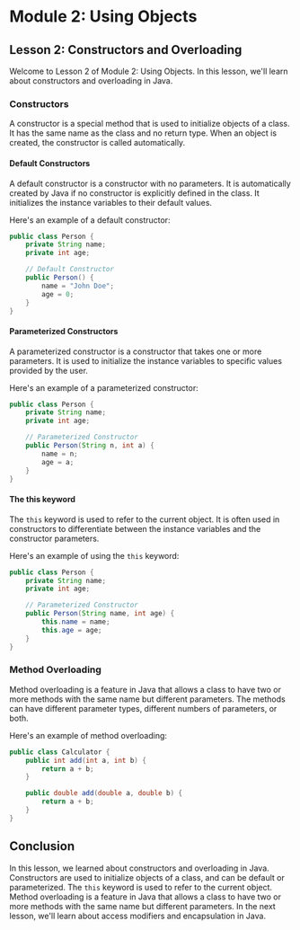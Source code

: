 # Module 2: Using Objects

## Lesson 2: Constructors and Overloading

Welcome to Lesson 2 of Module 2: Using Objects. In this lesson, we'll learn about constructors and overloading in Java.

### Constructors

A constructor is a special method that is used to initialize objects of a class. It has the same name as the class and no return type. When an object is created, the constructor is called automatically.

#### Default Constructors

A default constructor is a constructor with no parameters. It is automatically created by Java if no constructor is explicitly defined in the class. It initializes the instance variables to their default values.

Here's an example of a default constructor:

```java
public class Person {
    private String name;
    private int age;

    // Default Constructor
    public Person() {
        name = "John Doe";
        age = 0;
    }
}
```

#### Parameterized Constructors

A parameterized constructor is a constructor that takes one or more parameters. It is used to initialize the instance variables to specific values provided by the user.

Here's an example of a parameterized constructor:

```java
public class Person {
    private String name;
    private int age;

    // Parameterized Constructor
    public Person(String n, int a) {
        name = n;
        age = a;
    }
}
```

#### The this keyword

The `this` keyword is used to refer to the current object. It is often used in constructors to differentiate between the instance variables and the constructor parameters.

Here's an example of using the `this` keyword:

```java
public class Person {
    private String name;
    private int age;

    // Parameterized Constructor
    public Person(String name, int age) {
        this.name = name;
        this.age = age;
    }
}
```

### Method Overloading

Method overloading is a feature in Java that allows a class to have two or more methods with the same name but different parameters. The methods can have different parameter types, different numbers of parameters, or both.

Here's an example of method overloading:

```java
public class Calculator {
    public int add(int a, int b) {
        return a + b;
    }

    public double add(double a, double b) {
        return a + b;
    }
}
```

## Conclusion

In this lesson, we learned about constructors and overloading in Java. Constructors are used to initialize objects of a class, and can be default or parameterized. The `this` keyword is used to refer to the current object. Method overloading is a feature in Java that allows a class to have two or more methods with the same name but different parameters. In the next lesson, we'll learn about access modifiers and encapsulation in Java.
